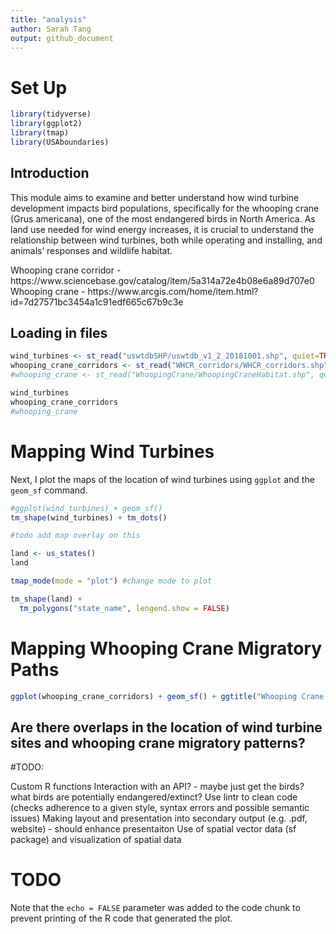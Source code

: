 ```yaml
---
title: "analysis"
author: Sarah Tang
output: github_document
---
```


# Set Up
```r
library(tidyverse)
library(ggplot2)
library(tmap)
library(USAboundaries)
```

## Introduction
This module aims to examine and better understand how wind turbine development impacts bird populations, specifically for the whooping crane (Grus americana), one of the most endangered birds in North America. As land use needed for wind energy increases, it is crucial to understand the relationship between wind turbines, both while operating and installing, and animals' responses and wildlife habitat.

Whooping crane corridor - https://www.sciencebase.gov/catalog/item/5a314a72e4b08e6a89d707e0
Whooping crane - https://www.arcgis.com/home/item.html?id=7d27571bc3454a1c91edf665c67b9c3e


## Loading in files
```r
wind_turbines <- st_read("uswtdbSHP/uswtdb_v1_2_20181001.shp", quiet=TRUE)
whooping_crane_corridors <- st_read("WHCR_corridors/WHCR_corridors.shp", quiet=TRUE)
#whooping_crane <- st_read("WhoopingCrane/WhoopingCraneHabitat.shp", quiet=TRUE)

wind_turbines
whooping_crane_corridors
#whooping_crane
```

# Mapping Wind Turbines
Next, I plot the maps of the location of wind turbines using `ggplot` and the `geom_sf` command.

```r
#ggplot(wind_turbines) + geom_sf()
tm_shape(wind_turbines) + tm_dots()

#todo add map overlay on this
```


```r
land <- us_states()
land

tmap_mode(mode = "plot") #change mode to plot

tm_shape(land) +
  tm_polygons("state_name", lengend.show = FALSE)
```

# Mapping Whooping Crane Migratory Paths
```r
ggplot(whooping_crane_corridors) + geom_sf() + ggtitle("Whooping Crane Migration Corridor")

```


## Are there overlaps in the location of wind turbine sites and whooping crane migratory patterns?

#TODO:

Custom R functions
Interaction with an API? - maybe just get the birds? what birds are potentially endangered/extinct?
Use lintr to clean code (checks adherence to a given style, syntax errors and possible semantic issues)
Making layout and presentation into secondary output (e.g. .pdf, website) - should enhance presentaiton
Use of spatial vector data (sf package) and visualization of spatial data



# TODO
Note that the `echo = FALSE` parameter was added to the code chunk to prevent printing of the R code that generated the plot.
